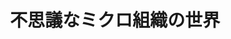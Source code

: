 ﻿---
title: "不思議なミクロ組織の世界"
category: "物質理工学院"
vol: "59"
interviewee: "里 達雄 "
url: ""
tags: []
pdf: "59-4.pdf"
facephoto: ""
career: ""
preface: "里ではアルミニウムやマグネシウムといった軽金属の研究に取り組んでいる。今回はその中でも省エネ化、省資源化の観点から鉄の代替材料として期待されているアルミニウムの研究について紹介しよう。"
---

